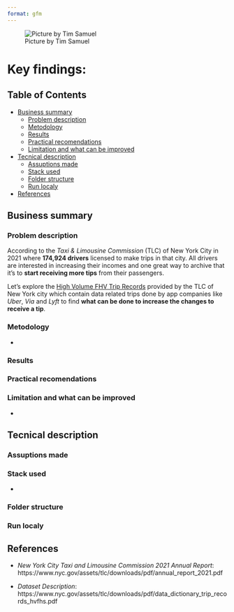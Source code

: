```yaml
---
format: gfm
---
```


![Picture by Tim Samuel](assets/banner.png)

# Key findings:

## Table of Contents

- [Business summary](#business-summary)
  - [Problem description](#problem-description)
  - [Metodology](#metodology)
  - [Results](#results)
  - [Practical recomendations](#practical-recomendations)
  - [Limitation and what can be improved](#limitation-and-what can-be-improved)
- [Tecnical description](#tecnical-description)
  - [Assuptions made](#assuptions-made)
  - [Stack used](#stack-used)
  - [Folder structure](#folder-structure)
  - [Run localy](#run-localy)
- [References](#references)

## Business summary

### Problem description

According to the *Taxi & Limousine Commission* (TLC) of New York City in 2021 where **174,924 drivers** licensed to make trips in that city. All drivers are interested in increasing their incomes and one great way to archive that it's to **start receiving more tips** from their passengers.

Let's explore the [High Volume FHV Trip Records](https://www.nyc.gov/site/tlc/about/tlc-trip-record-data.page) provided by the TLC of New York city which contain data related trips done by app companies like *Uber*, *Via* and *Lyft* to find **what can be done to increase the changes to receive a tip**.

### Metodology

- 

### Results


### Practical recomendations


### Limitation and what can be improved

- 

## Tecnical description

### Assuptions made


### Stack used

- 

### Folder structure


### Run localy


## References

- *New York City Taxi and Limousine Commission 2021 Annual Report*: https://www.nyc.gov/assets/tlc/downloads/pdf/annual_report_2021.pdf

- *Dataset Description*: https://www.nyc.gov/assets/tlc/downloads/pdf/data_dictionary_trip_records_hvfhs.pdf
